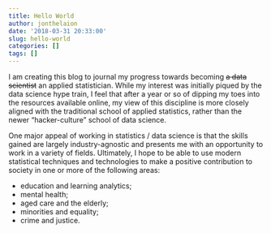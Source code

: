 ```yaml
---
title: Hello World
author: jonthelaion
date: '2018-03-31 20:33:00'
slug: hello-world
categories: []
tags: []
---
```


I am creating this blog to journal my progress towards becoming ~~a data scientist~~ an applied statistician. While my interest was initially piqued by the data science hype train, I feel that after a year or so of dipping my toes into the resources available online, my view of this discipline is more closely aligned with the traditional school of applied statistics, rather than the newer "hacker-culture" school of data science.  

One major appeal of working in statistics / data science is that the skills gained are largely industry-agnostic and presents me with an opportunity to work in a variety of fields. Ultimately, I hope to be able to use modern statistical techniques and technologies to make a positive contribution to society in one or more of the following areas:

- education and learning analytics;
- mental health;
- aged care and the elderly;
- minorities and equality;
- crime and justice.